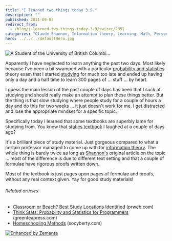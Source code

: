 ```yaml
---
title: "I learned two things today 3.9."
description: ""
published: 2011-09-03
redirect_from:
  - /blog/i-learned-two-things-today-3-9/swizec/2351
categories: "Claude Shannon, Information theory, Learning, Math, Personal, Probability and statistics, Study skills"
hero: ../../../defaultHero.jpg
---
```


![A Student of the University of British Columbi...](https://swizec.com/wp-content/uploads/2011/09/300px-Studying.jpg "A Student of the University of British Columbi...")

Apparently I have neglected to learn anything the past two days. Most likely because I've been a bit swamped with a particular [probability and statistics](http://en.wikipedia.org/wiki/Probability_and_statistics "Probability and statistics") theory exam that I started [studying](http://en.wikipedia.org/wiki/Study_skills "Study skills") for much too late and ended up having only a day and a half time to learn 300 pages of ... stuff ... by heart.

I guess the main lesson of the past couple of days has been that I _suck_ at studying and should really make an attempt to plan these things better. But the thing is that slow studying where people study for a couple of hours a day and do this for two weeks ... it just doesn't work for me. I get distracted and lose the appropriate mindset for a specific topic.

Specifically today I learned that some textbooks are superbly lame for studying from. You know that [statics textbook](http://swizec.com/blog/i-learned-two-things-today-30-8/swizec/2308 "I learned two things today 30.8.") I laughed at a couple of days ago?

It's a brilliant piece of study material. Just gorgeous compared to what a certain professor managed to come up with for [information theory](http://en.wikipedia.org/wiki/Information_theory "Information theory"). The whole thing is barely twice as long as [Shannon's](http://en.wikipedia.org/wiki/Claude_Shannon "Claude Shannon") original article on the topic ... most of the difference is due to different text setting and that a couple of formulae have rigorous proofs written down.

Most of the textbook is just pages upon pages of formulae and proofs, without any real context given. Yay for good study materials!

###### Related articles

- [Classroom or Beach? Best Study Locations Identified](http://www.prweb.com/releases/prweb2011/8/prweb8749837.htm) (prweb.com)
- [Think Stats: Probability and Statistics for Programmers](http://greenteapress.com/thinkstats/html/index.html) (greenteapress.com)
- [Homeschooling Methods](http://socyberty.com/education/homeschooling-methods-2/) (socyberty.com)

[![Enhanced by Zemanta](https://img.zemanta.com/zemified_e.png?x-id=a1397f1a-b638-43c6-ba7c-3766672c0005)](http://www.zemanta.com/ "Enhanced by Zemanta")
